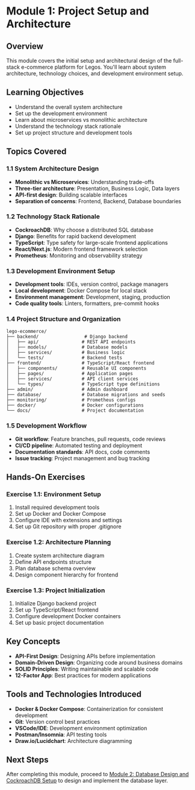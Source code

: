 # Module 1: Project Setup and Architecture

## Overview

This module covers the initial setup and architectural design of the full-stack e-commerce platform for Legos. You'll learn about system architecture, technology choices, and development environment setup.

## Learning Objectives

- Understand the overall system architecture
- Set up the development environment
- Learn about microservices vs monolithic architecture
- Understand the technology stack rationale
- Set up project structure and development tools

## Topics Covered

### 1.1 System Architecture Design

- **Monolithic vs Microservices**: Understanding trade-offs
- **Three-tier architecture**: Presentation, Business Logic, Data layers
- **API-first design**: Building scalable interfaces
- **Separation of concerns**: Frontend, Backend, Database boundaries

### 1.2 Technology Stack Rationale

- **CockroachDB**: Why choose a distributed SQL database
- **Django**: Benefits for rapid backend development
- **TypeScript**: Type safety for large-scale frontend applications
- **React/Next.js**: Modern frontend framework selection
- **Prometheus**: Monitoring and observability strategy

### 1.3 Development Environment Setup

- **Development tools**: IDEs, version control, package managers
- **Local development**: Docker Compose for local stack
- **Environment management**: Development, staging, production
- **Code quality tools**: Linters, formatters, pre-commit hooks

### 1.4 Project Structure and Organization

```
lego-ecommerce/
├── backend/                 # Django backend
│   ├── api/                # REST API endpoints
│   ├── models/             # Database models
│   ├── services/           # Business logic
│   └── tests/              # Backend tests
├── frontend/               # TypeScript/React frontend
│   ├── components/         # Reusable UI components
│   ├── pages/              # Application pages
│   ├── services/           # API client services
│   └── types/              # TypeScript type definitions
├── admin/                  # Admin dashboard
├── database/               # Database migrations and seeds
├── monitoring/             # Prometheus configs
├── docker/                 # Docker configurations
└── docs/                   # Project documentation
```

### 1.5 Development Workflow

- **Git workflow**: Feature branches, pull requests, code reviews
- **CI/CD pipeline**: Automated testing and deployment
- **Documentation standards**: API docs, code comments
- **Issue tracking**: Project management and bug tracking

## Hands-On Exercises

### Exercise 1.1: Environment Setup

1. Install required development tools
2. Set up Docker and Docker Compose
3. Configure IDE with extensions and settings
4. Set up Git repository with proper .gitignore

### Exercise 1.2: Architecture Planning

1. Create system architecture diagram
2. Define API endpoints structure
3. Plan database schema overview
4. Design component hierarchy for frontend

### Exercise 1.3: Project Initialization

1. Initialize Django backend project
2. Set up TypeScript/React frontend
3. Configure development Docker containers
4. Set up basic project documentation

## Key Concepts

- **API-First Design**: Designing APIs before implementation
- **Domain-Driven Design**: Organizing code around business domains
- **SOLID Principles**: Writing maintainable and scalable code
- **12-Factor App**: Best practices for modern applications

## Tools and Technologies Introduced

- **Docker & Docker Compose**: Containerization for consistent development
- **Git**: Version control best practices
- **VSCode/IDE**: Development environment optimization
- **Postman/Insomnia**: API testing tools
- **Draw.io/Lucidchart**: Architecture diagramming

## Next Steps

After completing this module, proceed to [Module 2: Database Design and CockroachDB Setup](../02-database-design-and-cockroachdb-setup) to design and implement the database layer.
